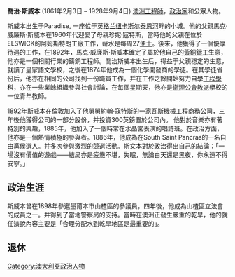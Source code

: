 '''喬治·斯威本''' (1861年2月3日 – 1928年9月4日) [[澳洲|澳洲]][[工程師|工程師]]，[[政治家|政治家]]和公眾人物。

斯威本出生于Paradise, 一座位于[[英格兰|英格兰]][[纽卡斯尔|纽卡斯尔]][[泰恩河|泰恩河]]畔的小城。他的父親馬克·威廉斯·斯威本在1960年代迎娶了母親珍妮·寇特斯，當時他的父親在位於ELSWICK的阿姆斯特朗工廠工作，薪水是每周27[[便士|便士]]。後來，他獲得了一個優厚待遇的工作，在1892年，馬克·威廉斯·斯威本確定了屬於他自己的[[黃銅鑄工|黃銅鑄工]]生意，他亦是一個相關行業的鑄銅工程師。喬治斯威本出生后，得益于父親穩定的生意，就讀了皇家語文學校，之後在1874年他成為一個化學開發商的學徒。在其學徒省份后，他亦在相同的公司找到一份職員工作，并在工作之餘開始努力自學[[工程學|工程學]]科，亦在一些業餘組織參與社會討論，在每個星期天，他亦是[[衛理公會教派|衛理公會教派]]學校的一位青年教師。 

1892年斯威本在倫敦加入了他舅舅約翰·寇特斯的一家瓦斯機械工程商務公司，三年後他獲得公司的一部分股份，并投資300英鎊置於公司內。 他對於音樂亦有著特別的興趣，1885年，他加入了一個時常在水晶宮表演的唱詩班。在政治方面，他亦是一個熱情積極的參與者。1886年，他成為在South Saint Pancras的一名自由黨候選人。并多次參與激烈的競選活動。斯文本對於政治得出自己的結論：「一場沒有價值的遊戲——結局亦是疲憊不堪，失眠，無論白天還是黑夜，你永遠不得安寧。」

== 政治生涯 ==
斯威本曾在1898年參選墨爾本市山楂區的參議員，四年後，他成為山楂區立法會的成員之一。并得到了當地警察局的支持。當時在澳洲正發生嚴重的乾旱，他的就任演說內容主要是「合理分配水到乾旱地區是最重要的」。

== 退休 ==

[[Category:澳大利亞政治人物|Category:澳大利亞政治人物]]